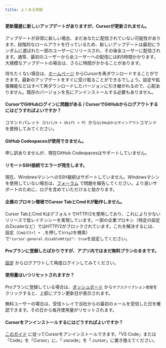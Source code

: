 ```yaml
---
title: よくある問題
---
```


#### 更新履歴に新しいアップデートがありますが、Cursorが更新されません。

アップデートが非常に新しい場合、まだあなたに配信されていない可能性があります。段階的なロールアウトを行っているため、新しいアップデートは最初にランダムに選ばれた一部のユーザーにリリースされ、その後全ユーザーに配信されます。通常、最初のユーザーから全ユーザーへの配信には約5時間かかります。大規模なアップデートの場合は、さらに時間がかかることがあります。

待ちたくない場合は、[ホームページ](https://cursor.com/) からCursorを再ダウンロードすることができます。最新のアップデートをすぐに受け取ることができるでしょう。設定や拡張機能などはすべて再ダウンロードしたバージョンに引き継がれるので、心配ありません。既存のバージョンを先にアンインストールする必要もありません。

#### CursorでGitHubログインに問題がある / CursorでGitHubからログアウトするにはどうすればよいですか？

コマンドパレット（`Ctrl/⌘ + Shift + P`）から`GitHubからサインアウト`コマンドを使用してみてください。

#### GitHub Codespacesが使用できません。

申し訳ありませんが、現在GitHub Codespacesはサポートしていません。

#### リモートSSH接続でエラーが発生します。

現在、WindowsマシンへのSSH接続はサポートしていません。Windowsマシンを使用していない場合は、[フォーラム](https://forum.cursor.com/) で問題を報告してください。より良いサポートのために、ログを含めていただけると助かります。

#### 企業のプロキシ環境でCursor TabとCmd Kが動作しません。

Cursor TabとCmd KはデフォルトでHTTP/2を使用しており、これにより少ないリソースで低レイテンシーを実現しています。一部の企業プロキシ（特定の設定のZscalerなど）ではHTTP/2がブロックされています。これを解決するには、設定（`Cmd/Ctrl + ,`を押して`http2`を検索）で`"cursor.general.disableHttp2": true`を設定してください。

#### Proプランに登録したばかりですが、アプリ内ではまだ無料プランのままです。

[設定](/get-started/migrate-from-vscode#cursor-settings) からログアウトして再度ログインしてみてください。

#### 使用量はいつリセットされますか？

Proプランに登録している場合は、[ダッシュボード](https://cursor.com/settings) から`サブスクリプション管理`をクリックすると、上部にプラン更新日が表示されます。

無料ユーザーの場合は、受信トレイで当社からの最初のメールを受信した日を確認できます。その日から毎月使用量がリセットされます。

#### Cursorをアンインストールするにはどうすればよいですか？

[このガイド](https://code.visualstudio.com/docs/setup/uninstall) に従ってCursorをアンインストールできます。「VS Code」または「Code」を「Cursor」に、「.vscode」を「.cursor」に置き換えてください。

